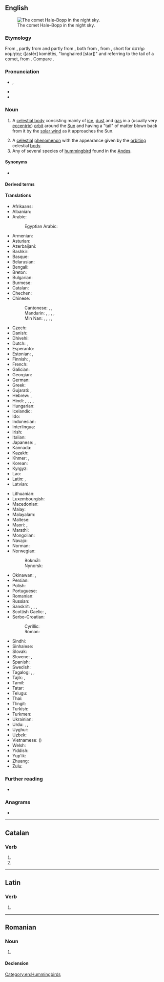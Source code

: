 {{also|Comet}}
==English==
[[Image:Comet-Hale-Bopp-29-03-1997 hires adj.jpg|thumb|right|The comet Hale–Bopp in the night sky.]]

===Etymology===
From {{inh|en|enm|comete}}, partly from {{inh|en|ang|comēta}} and partly from {{der|en|fro|comete}}, both from {{der|en|la|comētēs}}, from {{der|en|grc|κομήτης|t=longhaired}}, short for ἀστὴρ κομήτης ([astēr] komētēs, "longhaired [star])" and referring to the tail of a comet, from {{m|grc|κόμη|t=hair}}. Compare {{noncog|en|faxed star}}.

===Pronunciation===
* {{enPR|kŏm'ət}}, {{IPA|en|/ˈkɒmət/}}
* {{audio|en|en-us-comet.ogg|Audio (US)}}
* {{rhymes|en|ɒmɪt|s=2}}

===Noun===
{{en-noun}}

# {{lb|en|astronomy}} A [[celestial body]] consisting mainly of [[ice]], [[dust]] and [[gas]] in a (usually very [[eccentric]]) [[orbit]] around the [[Sun]] and having a "tail" of matter blown back from it by the [[solar wind]] as it approaches the Sun.
# A [[celestial]] [[phenomenon]] with the appearance given by the [[orbiting]] celestial [[body]].
# Any of several species of [[hummingbird]] found in the [[Andes]].

====Synonyms====
* {{l|en|faxed star}} {{q|rare|dialectal}}

====Derived terms====
{{der3|en
|cometary
|great comet
|Halley's Comet
|vomit comet
|periodic comet
|periodical comet
|{{vern|comet darner}} ({{taxlink|Aeshna longipes|species|ver=181229}})
|cometesimal
|cometlike
|cometology
|cometic
|cometography
|cometarium
|cometocentric
|comet-finder
|exocomet
|interstellar comet
|cometless
|Biela's Comet
|dead comet
|short-period comet
|nonperiodic comet
|parabolic comet
|cometoid}}

====Translations====
{{trans-top|a celestial body, generally with a tail}}
* Afrikaans: {{t+|af|komeet}}
* Albanian: {{t+|sq|kometë|f}}
* Arabic: {{t+|ar|مُذَنَّب|m}}
*: Egyptian Arabic: {{t|arz|مذنب|m|tr=muzanab|sc=Arab}}
* Armenian: {{t+|hy|գիսաստղ}}
* Asturian: {{t|ast|cometa|m}}
* Azerbaijani: {{t|az|kometa}}
* Bashkir: {{t|ba|комета|sc=Cyrl}}
* Basque: {{t+|eu|kometa}}
* Belarusian: {{t|be|каме́та|f|sc=Cyrl}}
* Bengali: {{t|bn|ধূমকেতু|sc=Beng}}
* Breton: {{t+|br|steredenn-lostek|f}}
* Bulgarian: {{t|bg|коме́та|f}}
* Burmese: {{t+|my|ကြယ်တံခွန်|sc=Mymr}}
* Catalan: {{t+|ca|cometa|m}}
* Chechen: {{t|ce|комета}}
* Chinese:
*: Cantonese: {{t|yue|彗星|tr=seoi6 sing1|sc=Hani}}, {{t|yue|掃把星|sc=Hani}}, {{t|yue|扫把星|tr=sou3 baa2 sing1|sc=Hani}}
*: Mandarin: {{t+|cmn|彗星|tr=huìxīng|sc=Hani}}, {{t+|cmn|掃帚星|sc=Hani}}, {{t+|cmn|扫帚星|tr=sǎozhǒuxīng|sc=Hani}}, {{t+|cmn|掃把星|sc=Hani}}, {{t+|cmn|扫把星|tr=sàobǎxīng|sc=Hani}}
*: Min Nan: {{t+|nan|長尾星|sc=Hani}}, {{t|nan|长尾星|tr=tn̂g-bóe-chheⁿ, tn̂g-bóe-chhiⁿ|sc=Hani}}, {{t+|nan|掃帚星|sc=Hani}}, {{t|nan|扫帚星|tr=sàu-chhiú-chheⁿ, sàu-chhiú-chhiⁿ|sc=Hani}}, {{t|nan|彗星|tr=hūi-chheⁿ, hūi-chhiⁿ, hūi-seng|sc=Hani}}
* Czech: {{t+|cs|kometa|f}}
* Danish: {{t+|da|komet|c}}
* Dhivehi: {{t|dv|ގިނިހިލަ|sc=Thaa}}
* Dutch: {{t+|nl|komeet|m}}, {{t+|nl|staartster|f}}
* Esperanto: {{t|eo|kometo}}
* Estonian: {{t+|et|komeet}}, {{t|et|sabatäht}} {{qualifier|colloquial}}
* Finnish: {{t+|fi|komeetta}}, {{t+|fi|pyrstötähti}}
* French: {{t+|fr|comète|f}}
* Galician: {{t+|gl|cometa|m}}
* Georgian: {{t|ka|კომეტა}}
* German: {{t+|de|Komet|m}}
* Greek: {{t+|el|κομήτης|m}}
* Gujarati: {{t|gu|ધૂમકેતુ|sc=Gujr}}, {{t|gu|પૂંછડિયો તારો|m}}
* Hebrew: {{t|he|שָׁבִיט|tr=shavit|m}}, {{t+|he|כּוֹכַב שָׁבִיט|m|tr=kokháv shavít|sc=Hebr}}
* Hindi: {{t+|hi|धूमकेतु|sc=Deva}}, {{t|hi|केतुग्रह|m}}, {{t|hi|पुच्छल तारा|m}}, {{t+|hi|केतु|m}}, {{t+|hi|केतुतारा|m}}
* Hungarian: {{t+|hu|üstökös}}
* Icelandic: {{t+|is|halastjarna|f}}
* Ido: {{t+|io|kometo}}
* Indonesian: {{t+|id|komet}}
* Interlingua: {{t|ia|cometa}}
* Irish: {{t|ga|cóiméad}}
* Italian: {{t+|it|cometa|f}}
* Japanese: {{t+|ja|彗星|tr=すいせい, suisei}}, {{t|ja|箒星|tr=ほうきぼし, hōkiboshi}}
* Kannada: {{t+|kn|ಧೂಮಕೇತು|sc=Knda}}
* Kazakh: {{t|kk|комета|sc=Cyrl}}
* Khmer: {{t|km|ធូមកេតុ|tr=tʰuumeaʔkaet|sc=Khmr}}, {{t|km|ផ្កាយដុះកន្ទុយ}}
* Korean: {{t+|ko|혜성(彗星)}}
* Kyrgyz: {{t+|ky|комета|sc=Cyrl}}
* Lao: {{t+|lo|ດາວຫາງ}}
* Latin: {{t|la|comētēs|m}}, {{t|la|[[stella crītīna]]|f}}
* Latvian: {{t|lv|komēta|f}}
{{trans-mid}}
* Lithuanian: {{t+|lt|kometa|f}}
* Luxembourgish: {{t|lb|Koméit|m}}
* Macedonian: {{t|mk|коме́та|f|sc=Cyrl}}
* Malay: {{t|ms|komet}}
* Malayalam: {{t+|ml|ധൂമകേതു|sc=Mlym}}
* Maltese: {{t|mt|kometa|f}}
* Maori: {{t|mi|unahiroa}}, {{t|mi|whetūrere}}
* Marathi: {{t|mr|धूमकेतू|sc=Deva}}
* Mongolian: {{t|mn|сүүлт од|sc=Cyrl}}
* Navajo: {{t|nv|sǫʼtsoh jóhonaaʼéí yináalwołígíí}}
* Norman: {{t|nrf|conmète|f}}
* Norwegian:
*: Bokmål: {{t|no|komet|m}}
*: Nynorsk: {{t|nn|komet|m}}
* Okinawan: {{t|ryu|箒星|tr=ほーちぶし, hōchibushi}}, {{t|ryu|入り髪星|tr=いりがんぶし, iriganbushi}}
* Persian: {{t|fa|دنباله‌دار|tr=dombâle-dâr|sc=fa-Arab}}
* Polish: {{t+|pl|kometa|f}}
* Portuguese: {{t+|pt|cometa|m}}
* Romanian: {{t+|ro|cometă|f}}
* Russian: {{t+|ru|коме́та|f}}
* Sanskrit: {{t+|sa|धूमकेतु|m}}, {{t+|sa|केतुतारा|f}}, {{t+|sa|उपग्रह|m}}, {{t+|sa|केतु|m}}
* Scottish Gaelic: {{t|gd|reul-chearbach|f}}, {{t|gd|reul earballach|f}}
* Serbo-Croatian:
*: Cyrillic: {{t|sh|комета|f}}
*: Roman: {{t+|sh|kometa|f}}
* Sindhi: {{t|sd|پڇڙ تارو|alt=پُڇُڙُ تارو|tr=pučhurru tārow|m}}
* Sinhalese: {{t|si|වල්ගාතරු|sc=Sinh}}
* Slovak: {{t+|sk|kométa|f}}
* Slovene: {{t+|sl|komet|m}}, {{t+|sl|repatica|f}}
* Spanish: {{t+|es|cometa|m}}
* Swedish: {{t+|sv|komet|c}}
* Tagalog: {{t|tl|barikod}}, {{t|tl|kometa}}, {{t|tl|bandus}}
* Tajik: {{t|tg|комета|sc=Cyrl}}, {{t|tg|дунболадор|sc=Cyrl}}
* Tamil: {{t+|ta|வால்வெள்ளி|sc=Taml}}
* Tatar: {{t|tt|комета|sc=Cyrl}}
* Telugu: {{t+|te|తోకచుక్క}}
* Thai: {{t+|th|ดาวหาง}}
* Tlingit: {{t|tli|xoodzí}}
* Turkish: {{t+|tr|kuyruklu yıldız}}
* Turkmen: {{t|tk|kometa}}
* Ukrainian: {{t|uk|коме́та|f|sc=Cyrl}}
* Urdu: {{t|ur|کومٹ|tr=komeṭ|sc=ur-Arab}}, {{t|ur|دم دار تارا|tr=dum dār tārā|sc=ur-Arab}}, {{t|ur|دومکیت|tr=dūmkēt|sc=ur-Arab}}
* Uyghur: {{t+|ug|قۇيرۇقلۇق يۇلتۇز}}
* Uzbek: {{t+|uz|kometa}}
* Vietnamese: {{t+|vi|sao chổi}} ({{t|vi|𣋀𥶲|sc=Hani}})
* Welsh: {{t|cy|comed|f}}
* Yiddish: {{t|yi|קאָמעט|m|sc=Hebr}}
* Yup'ik: {{t|esu|agyuliq}}
* Zhuang: {{t|za|ndaundeiqsauqbaet}}
* Zulu: {{t-needed|zu}}
{{trans-bottom}}

===Further reading===
* {{pedia}}

===Anagrams===
* {{anagrams|en|a=cemot|Comte|comte}}

[[Category:en:Hummingbirds]]

----

==Catalan==

===Verb===
{{head|ca|verb form}}

# {{ca-verb form of|p=3|n=sg|t=pres|m=ind|cometre}}
# {{ca-verb form of|p=2|n=sg|m=impr|cometre}}

----

==Latin==

===Verb===
{{la-verb-form|cōmet}}

# {{inflection of|la|cōmō||3|s|futr|actv|indc}}

----

==Romanian==

===Noun===
{{ro-noun|n|comete}}

# {{alternative form of|ro|cometă}}

====Declension====
{{ro-noun-n}}